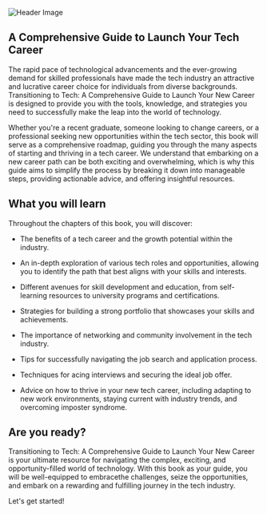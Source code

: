 
![Header Image](../public/assets/ReadingSideDoodle.svg)

## A Comprehensive Guide to Launch Your Tech Career

The rapid pace of technological advancements and the ever-growing demand for skilled professionals have made
the tech industry an attractive and lucrative career choice for individuals from diverse backgrounds.
Transitioning to Tech: A Comprehensive Guide to Launch Your New Career is designed to provide you with the tools,
knowledge, and strategies you need to successfully make the leap into the world of technology.

Whether you're a recent graduate, someone looking to change careers, or a professional seeking new opportunities
within the tech sector, this book will serve as a comprehensive roadmap, guiding you through the many aspects of
starting and thriving in a tech career. We understand that embarking on a new career path can be both exciting
and overwhelming, which is why this guide aims to simplify the process by breaking it down into manageable steps,
providing actionable advice, and offering insightful resources.

## What you will learn

Throughout the chapters of this book, you will discover:

- The benefits of a tech career and the growth potential within the industry.

- An in-depth exploration of various tech roles and opportunities, allowing you to identify the path that best
  aligns with your skills and interests.

- Different avenues for skill development and education, from self-learning resources to university programs
  and certifications.

- Strategies for building a strong portfolio that showcases your skills and achievements.

- The importance of networking and community involvement in the tech industry.

- Tips for successfully navigating the job search and application process.

- Techniques for acing interviews and securing the ideal job offer.

- Advice on how to thrive in your new tech career, including adapting to new work environments, staying current
  with industry trends, and overcoming imposter syndrome.

## Are you ready?

Transitioning to Tech: A Comprehensive Guide to Launch Your New Career is your ultimate resource for navigating
the complex, exciting, and opportunity-filled world of technology. With this book as your guide, you will be
well-equipped to embracethe challenges, seize the opportunities, and embark on a rewarding and fulfilling journey
in the tech industry.

Let's get started!
